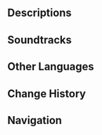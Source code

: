 {{About|the location|the event|Rhythm Ball Meztli}}
{{Location Infobox
|title        = Rhythm Ball Meztli
|image        = <gallery>
Rhythm Ball Meztli Point of Interest.png|In-game
Point of Interest Rhythm Ball Meztli Map Location.png|Map
</gallery>
|icon         = Icon Rhythm Ball Meztli.png
|type         = Point of Interest
|subarea      = 
|area         = Toyac Springs
|region       = Natlan
|event        = Rhythm Ball Meztli
}}
{{Location Intro|description=<!--description-->}}
<!--
==Points of Interest==
{{Locations by Category Table|type=Points of Interest}}

==Quests==
{{Quests by Category List|{{subst:#titleparts:{{subst:PAGENAME}}}} Quests|heo=1}}
--><!--
==NPCs==
*
--><!--
==Interactables==
===Interactable Name===
{{Dialogue Start}}
:''':''' {{tx}}
{{Dialogue End}}
-->
==Descriptions==
{{Description|A special "music party" hosted by the [[People of the Springs]] where [[Xilonen]] has helped set up the Dance-Off Stage. With ample space for self-expression, partygoers can dance their worries away with "Rhythm Ball," a game jointly designed by [[Mualani]] and [[Mizuki]]...|[[Map]] description}}

==Soundtracks==
{{Soundtracks by Category Table|type=location}}
<!--
==Lore==

==Gallery==
<gallery>

</gallery>

==Video Guides==
{{EVT
|video   = 
|caption = 
}}
-->
==Other Languages==
{{Other Languages|Rhythm Ball Meztli}}

==Change History==
{{Change History|5.5}}

==Navigation==
{{PoI Navbox|Natlan}}
